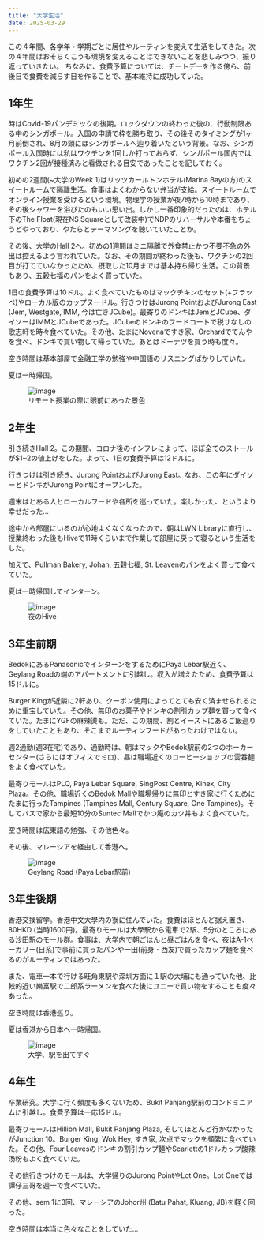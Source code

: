 ```yaml
---
title: "大学生活"
date: 2025-03-29
---
```


この４年間、各学年・学期ごとに居住やルーティンを変えて生活をしてきた。次の４年間はおそらくこうも環境を変えることはできないことを悲しみつつ、振り返っていきたい。
ちなみに、食費予算については、チートデーを作る傍ら、前後日で食費を減らす日を作ることで、基本維持に成功していた。

## 1年生
時はCovid-19パンデミックの後期。ロックダウンの終わった後の、行動制限ある中のシンガポール。入国の申請で枠を勝ち取り、その後そのタイミングが1ヶ月前倒され、8月の頭にはシンガポールへ辿り着いたという背景。なお、シンガポール入国時には私はワクチンを1回しか打っておらず、シンガポール国内ではワクチン2回が接種済みと看做される目安であったことを記しておく。

初めの2週間(\~大学のWeek 1)はリッツカールトンホテル(Marina Bayの方)のスイートルームで隔離生活。食事はよくわからない弁当が支給。スイートルームでオンライン授業を受けるという環境。物理学の授業が夜7時から10時まであり、その後シャワーを浴びたのもいい思い出。しかし一番印象的だったのは、ホテル下のThe Float(現在NS Squareとして改装中)でNDPのリハーサルや本番をちょうどやっており、やたらとテーマソングを聴いていたことか。

その後、大学のHall 2へ。初めの1週間はミニ隔離で外食禁止かつ不要不急の外出は控えるよう言われていた。なお、その期間が終わった後も、ワクチンの2回目が打てていなかったため、摂取した10月までは基本持ち帰り生活。この背景もあり、五穀七福のパンをよく買っていた。

1日の食費予算は10ドル。よく食べていたものはマックチキンのセット(+フラッペ)やローカル版のカップヌードル。行きつけはJurong PointおよびJurong East (Jem, Westgate, IMM, 今は亡きJCube)。最寄りのドンキはJemとJCube、ダイソーはIMMとJCubeであった。JCubeのドンキのフードコートで税サなしの歌志軒を時々食べていた。その他、たまにNovenaですき家、Orchardでてんやを食べ、ドンキで買い物して帰っていた。あとはドーナツを買う時も度々。

空き時間は基本部屋で金融工学の勉強や中国語のリスニングばかりしていた。

夏は一時帰国。

<figure class="blog-fig">
    <img class="blog-image" src="/MyPage/images/blog_images/i7.JPG" alt="image"/>
    <figcaption>リモート授業の際に眼前にあった景色</figcaption> 
</figure>

## 2年生
引き続きHall 2。この期間、コロナ後のインフレによって、ほぼ全てのストールが$1\~2の値上げをした。よって、1日の食費予算は12ドルに。

行きつけは引き続き、Jurong PointおよびJurong East。なお、この年にダイソーとドンキがJurong Pointにオープンした。

週末はとある人とローカルフードや各所を巡っていた。楽しかった、というより幸せだった…

途中から部屋にいるのが心地よくなくなったので、朝はLWN Libraryに直行し、授業終わった後もHiveで11時くらいまで作業して部屋に戻って寝るという生活をした。

加えて、Pullman Bakery, Johan, 五穀七福, St. Leavenのパンをよく買って食べていた。

夏は一時帰国してインターン。

<figure class="blog-fig">
    <img class="blog-image" src="/MyPage/images/blog_images/i8.JPG" alt="image"/>
    <figcaption>夜のHive</figcaption> 
</figure>

## 3年生前期
BedokにあるPanasonicでインターンをするためにPaya Lebar駅近く、Geylang Roadの端のアパートメントに引越し。収入が増えたため、食費予算は15ドルに。

Burger Kingが近隣に2軒あり、クーポン使用によってとても安く済ませられるために重宝していた。その他、無印のお菓子やドンキの割引カップ麺を買って食べていた。たまにYGFの麻辣燙も。ただ、この期間、割とイーストにあるご飯巡りをしていたこともあり、そこまでルーティンフードがあったわけではない。

週2通勤(週3在宅)であり、通勤時は、朝はマックやBedok駅前の2つのホーカーセンター(さらにはオフィスでミロ)、昼は職場近くのコーヒーショップの雲呑麺をよく食べていた。

最寄りモールはPLQ, Paya Lebar Square, SingPost Centre, Kinex, City Plaza。その他、職場近くのBedok Mallや職場帰りに無印とすき家に行くためにたまに行ったTampines (Tampines Mall, Century Square, One Tampines)。そしてバスで家から最短10分のSuntec Mallでかつ庵のカツ丼もよく食べていた。

空き時間は広東語の勉強、その他色々。

その後、マレーシアを経由して香港へ。

<figure class="blog-fig">
    <img class="blog-image" src="/MyPage/images/blog_images/i9.JPG" alt="image"/>
    <figcaption>Geylang Road (Paya Lebar駅前)</figcaption> 
</figure>

## 3年生後期
香港交換留学。香港中文大學内の寮に住んでいた。食費はほとんど据え置き、80HKD (当時1600円)。最寄りモールは大學駅から電車で2駅、5分のところにある沙田駅のモール群。食事は、大学内で朝ごはんと昼ごはんを食べ、夜はA-1ベーカリー(日系)で事前に買ったパンや一田(前身・西友)で買ったカップ麺を食べるのがルーティンではあった。

また、電車一本で行ける旺角東駅や深圳方面に１駅の大埔にも通っていた他、比較的近い樂富駅で二郎系ラーメンを食べた後にユニーで買い物をすることも度々あった。

空き時間は香港巡り。

夏は香港から日本へ一時帰国。

<figure class="blog-fig">
    <img class="blog-image" src="/MyPage/images/blog_images/i10.JPG" alt="image"/>
    <figcaption>大学、駅を出てすぐ</figcaption> 
</figure>

## 4年生
卒業研究。大学に行く頻度も多くないため、Bukit Panjang駅前のコンドミニアムに引越し。食費予算は一応15ドル。

最寄りモールはHillion Mall, Bukit Panjang Plaza, そしてほとんど行かなかったがJunction 10。Burger King, Wok Hey, すき家, 次点でマックを頻繁に食べていた。その他、Four Leavesのドンキの割引カップ麺やScarlettの1ドルカップ酸辣汤粉もよく食べていた。

その他行きつけのモールは、大学帰りのJurong PointやLot One。Lot Oneでは譚仔三哥を週一で食べていた。

その他、sem 1に3回、マレーシアのJohor州 (Batu Pahat, Kluang, JB)を軽く回った。

空き時間は本当に色々なことをしていた…